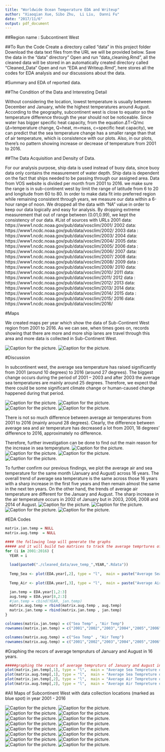 ```yaml
---
title: "Worldwide Ocean Temperature EDA and Writeup"
author: "Xiaoqian Xue, Sibo Zhu,  Li Liu,  Danni Fu"
date: "2017/11/6"
output: pdf_document
---
```


##Region name : Subcontinent West

##To Run the Code
\indent Create a directory called "data" in this project folder \par
\indent Download the data text files from the URL we will be provided below. Save the data in the "data" directory" \par
\indent Open and run "data_cleaning.Rmd", all the cleaned data will be stored in an automatically created directory called "Cleaned_Data" \par
\indent Open and run "EDA and Writeup.Rmd", here stores all the codes for EDA analysis and our discussions about the data. \par


#Summary and EDA of reported data.

##The Condition of the Data and Interesting Detail 

\indent Without considering the location, lowest temperature is usually between December and January, while the highest temperatures around August. According to the geography, subcontinent west is close to equator so the temperature difference through the year should not be noticeable.  Since water has bigger specific heat capacity, from the equation $\Delta$T=Q/mc ($\Delta$=temperature change, Q=heat, m=mass, c=specific heat capacity), we can predict that the sea temperature change has a smaller range than that of air temperature, which is consistence with our plots.  Also, in our plots, there’s no pattern showing increase or decrease of temperature from 2001 to 2016.\par



##The Data Acquisition and Density of Data.

\indent For our analysis purpose, ship data is used instead of buoy data, since buoy data only contains the measurement of water depth. Ship data is dependent on the fact that ships needed to be passing through our assigned area. Data from VOS website is divided per month from 2001 to 2016. we make sure the range is in sub-continent west by limit the range of latitude from 6 to 20 and longitude from 60 to 80. In order to make data fit into preferred region while remaining consistent through years, we measure our data within a 6-hour range of noon. We dropped all the data with "NA" value in order to keep our data logically and easy for analysis. By dropping extreme measurement that out of range between (0.01,0.99), we kept the consistency of our data.\par

\newpage

#List of sources with URLs 
2001 data: https://www1.ncdc.noaa.gov/pub/data/vosclim/2001/ \par
2002 data: https://www1.ncdc.noaa.gov/pub/data/vosclim/2002/ \par
2003 data : https://www1.ncdc.noaa.gov/pub/data/vosclim/2003/ \par
2004 data: https://www1.ncdc.noaa.gov/pub/data/vosclim/2004/ \par
2005 data: https://www1.ncdc.noaa.gov/pub/data/vosclim/2005/ \par
2006 data : https://www1.ncdc.noaa.gov/pub/data/vosclim/2006/ \par
2007 data: https://www1.ncdc.noaa.gov/pub/data/vosclim/2007/ \par
2008 data: https://www1.ncdc.noaa.gov/pub/data/vosclim/2008/ \par
2009 data : https://www1.ncdc.noaa.gov/pub/data/vosclim/2009/ \par
2010 data: https://www1.ncdc.noaa.gov/pub/data/vosclim/2010/ \par
2011 data: https://www1.ncdc.noaa.gov/pub/data/vosclim/2011/ \par
2012 data : https://www1.ncdc.noaa.gov/pub/data/vosclim/2012/ \par
2013 data: https://www1.ncdc.noaa.gov/pub/data/vosclim/2013/ \par
2014 data: https://www1.ncdc.noaa.gov/pub/data/vosclim/2014/ \par
2015 data : https://www1.ncdc.noaa.gov/pub/data/vosclim/2015/ \par
2016 data: https://www1.ncdc.noaa.gov/pub/data/vosclim/2016/ \par

\newpage

#Maps

\indent We created maps per year which show the data of Sub-Continent West region from 2001 to 2016. As we can see, when times goes on, records showing that there are more and more ship lanes are travel through this area and more data is collected in Sub-Continent West.

![Caption for the picture.](./Maps/map_of_2001.png)
![Caption for the picture.](./Maps/map_of_2016.png)

#Discussion

\indent In subcontinent west, the average sea temperature has raised significantly from 2001 (around 10 degrees) to 2016 (around 27 degrees). The biggest change occurs during the period of 2001 – 2003 and after 2003 the average sea temperatures are mainly around 25 degrees. \par
\indent Therefore, we expect that there could be some significant climate change or human-caused change happened during that period. \par
![Caption for the picture.](./EDA_PIC/SEA_2001.png)
![Caption for the picture.](./EDA_PIC/SEA_2003.png)
![Caption for the picture.](./EDA_PIC/SEA_2010.png)
![Caption for the picture.](./EDA_PIC/SEA_2016.png)

\indent There is not so much difference between average air temperatures from 2001 to 2016 (mainly around 28 degrees). Clearly, the difference between average sea and air temperature has decreased a lot from 2001, 18 degrees’ difference to 2016, approximately no difference. \par
\indent Therefore, further investigation can be done to find out the main reason for the increase in sea temperature.
![Caption for the picture.](./EDA_PIC/AIR_2001.png)
![Caption for the picture.](./EDA_PIC/AIR_2002.png)
![Caption for the picture.](./EDA_PIC/AIR_2010.png)
![Caption for the picture.](./EDA_PIC/AIR_2016.png)

\indent To further confirm our previous findings, we plot the average air and sea temperature for the same month (January and August) across 16 years.  The overall trend of average sea temperature is the same across those 16 years with a sharp increase in the first five years and then remain almost the same in the next ten years. On the other hand, the trends of average air temperature are different for the January and August. The sharp increase in the air temperature occurs in 2002 of January but in 2003, 2006, 2008 and 2014 of August. 
![Caption for the picture.](./EDA_PIC/SEA_JAN.png)
![Caption for the picture.](./EDA_PIC/SEA_AUG.png)
![Caption for the picture.](./EDA_PIC/AIR_JAN.png)
![Caption for the picture.](./EDA_PIC/AIR_AUG.png)
\newpage

#EDA Codes

```r
matrix.jan.temp = NULL
matrix.aug.temp  = NULL

#### the following loop will generate the graphs 
##### and it will build two matrices to track the average temprtures of two months through out the 16 years. 
for (i in 2001:2016) {
  YEAR = i
  
  load(paste0("./cleaned_data/ave_temp_",YEAR,".Rdata"))
  
  Temp_Sea <- plot(EDA.year[,2], type = "l",  main = paste("Average Sea Tempreture of", YEAR, sep = " ") , xlab = "Month", ylab =    "Temperature(C)", col = "blue")
  
  Temp_Air <- plot(EDA.year[,3], type = "l",  main = paste("Average Air Tempreture of", YEAR, sep = " ") , xlab = "Month", ylab =    "Temperature(C)", col = "red")

  jan.temp = EDA.year[1,2:3]
  aug.temp = EDA.year[8,2:3]
  #jan.temp = cbind(YEAR, jan.temp)
  matrix.aug.temp = rbind(matrix.aug.temp , aug.temp)
  matrix.jan.temp = rbind(matrix.jan.temp , jan.temp)
}

colnames(matrix.jan.temp) = c("Sea Temp" , "Air Temp")
rownames(matrix.jan.temp) = c("2001","2002","2003","2004","2005","2006","2007","2008","2009","2010","2011","2012","2013","2014","2015","2016")

colnames(matrix.aug.temp) = c("Sea Temp" , "Air Temp")
rownames(matrix.aug.temp) = c("2001","2002","2003","2004","2005","2006","2007","2008","2009","2010","2011","2012","2013","2014","2015","2016")


```
#Graphing the recors of average tempruturs of January and August in 16 years.

```r
#####graphing the recors of average tempruturs of January and August in 16 years. 
plot(matrix.jan.temp[,1], type = "l",  main = "Average Sea Tempreture of Jaunuary" , xlab = "Year", ylab = "Temperature", col = "red")
plot(matrix.aug.temp[,1], type = "l",  main = "Average Sea Tempreture of August" , xlab = "Year", ylab = "Temperature", col = "blue")
plot(matrix.jan.temp[,2], type = "l",  main = "Average Air Tempreture of Jaunuary" , xlab = "Year", ylab = "Temperature", col = "red")
plot(matrix.aug.temp[,2], type = "l",  main = "Average Air Tempreture of August" , xlab = "Year", ylab = "Temperature", col = "blue")
```


#All Maps of Subcontinent West with data collection locations (marked as blue spot) in year 2001 - 2016

![Caption for the picture.](./Maps/map_of_2001.png)
![Caption for the picture.](./Maps/map_of_2002.png)
![Caption for the picture.](./Maps/map_of_2003.png)
![Caption for the picture.](./Maps/map_of_2004.png)
![Caption for the picture.](./Maps/map_of_2005.png)
![Caption for the picture.](./Maps/map_of_2006.png)
![Caption for the picture.](./Maps/map_of_2007.png)
![Caption for the picture.](./Maps/map_of_2008.png)
![Caption for the picture.](./Maps/map_of_2009.png)
![Caption for the picture.](./Maps/map_of_2010.png)
![Caption for the picture.](./Maps/map_of_2011.png)
![Caption for the picture.](./Maps/map_of_2012.png)
![Caption for the picture.](./Maps/map_of_2013.png)
![Caption for the picture.](./Maps/map_of_2014.png)
![Caption for the picture.](./Maps/map_of_2015.png)
![Caption for the picture.](./Maps/map_of_2016.png)
